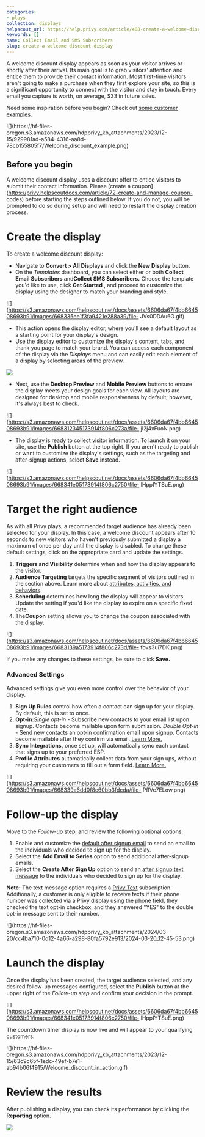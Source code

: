 ```yaml
---
categories:
- plays
collection: displays
helpscout_url: https://help.privy.com/article/488-create-a-welcome-discount-display
keywords: []
name: Collect Email and SMS Subscribers
slug: create-a-welcome-discount-display
---
```

A welcome discount display appears as soon as your visitor arrives or shortly
after their arrival. Its main goal is to grab visitors' attention and entice
them to provide their contact information. Most first-time visitors aren't
going to make a purchase when they first explore your site, so this is a
significant opportunity to connect with the visitor and stay in touch. Every
email you capture is worth, on average, $33 in future sales.

Need some inspiration before you begin? Check out [some customer
examples](https://www.privy.com/customer-examples).

![](https://hf-files-
oregon.s3.amazonaws.com/hdpprivy_kb_attachments/2023/12-15/929981ad-a584-4316-aa8d-78cb155805f7/Welcome_discount_example.png)

## Before you begin

A welcome discount display uses a discount offer to entice visitors to submit
their contact information. Please [create a
coupon](https://privy.helpscoutdocs.com/article/72-create-and-manage-coupon-
codes) before starting the steps outlined below. If you do not, you will be
prompted to do so during setup and will need to restart the display creation
process.

# Create the display

To create a welcome discount display:

  * Navigate to **Convert > All Displays** and click the **New Display** button. 
  * On the _Templates_ dashboard, you can select either or both **Collect Email Subscribers** and**Collect SMS Subscribers.** Choose the template you'd like to use, click **Get Started** , and proceed to customize the display using the designer to match your branding and style. 

![](https://s3.amazonaws.com/helpscout.net/docs/assets/6606da67f4bb664508693b91/images/668335ee1f3fa9421e288a39/file-
JVs0DDAu6O.gif)

  * This action opens the display editor, where you'll see a default layout as a starting point for your display's design.
  * Use the display editor to customize the display's content, tabs, and thank you page to match your brand. You can access each component of the display via the _Displays_ menu and can easily edit each element of a display by selecting areas of the preview.

![](https://s3.amazonaws.com/helpscout.net/docs/assets/6606da67f4bb664508693b91/images/668312071f3fa9421e288a22/file-O2vCMlo1QI.png)

  * Next, use the **Desktop Preview** and **Mobile Preview** buttons to ensure the display meets your design goals for each view. All layouts are designed for desktop and mobile responsiveness by default; however, it's always best to check. 

![](https://s3.amazonaws.com/helpscout.net/docs/assets/6606da67f4bb664508693b91/images/668312345173914f806c273a/file-
jl2j4xFuoN.png)

  * The display is ready to collect visitor information. To launch it on your site, use the **Publish** button at the top right. If you aren't ready to publish or want to customize the display's settings, such as the targeting and after-signup actions, select **Save** instead. 

![](https://s3.amazonaws.com/helpscout.net/docs/assets/6606da67f4bb664508693b91/images/668341e05173914f806c2750/file-
lHppIYTSuE.png)

# Target the right audience

As with all Privy plays, a recommended target audience has already been
selected for your display. In this case, a welcome discount appears after 10
seconds to new visitors who haven't previously submitted a display a maximum
of once per day until the display is disabled. To change these default
settings, click on the appropriate card and update the settings.

  1. **Triggers and Visibility** determine when and how the display appears to the visitor. 
  2. **Audience Targeting** targets the specific segment of visitors outlined in the section above. Learn more about [attributes, activities, and behaviors](https://privy.helpscoutdocs.com/article/70-use-audience-targeting-conditions). 
  3. **Scheduling** determines how long the display will appear to visitors. Update the setting if you'd like the display to expire on a specific fixed date. 
  4. The**Coupon** setting allows you to change the coupon associated with the display.

![](https://s3.amazonaws.com/helpscout.net/docs/assets/6606da67f4bb664508693b91/images/6683139a5173914f806c273d/file-
fovs3ui7DK.png)

If you make any changes to these settings, be sure to click **Save.**

### **Advanced Settings**

Advanced settings give you even more control over the behavior of your
display.

  1. **Sign Up Rules** control how often a contact can sign up for your display. By default, this is set to once. 
  2. **Opt-in:**_Single opt-in -_ Subscribe new contacts to your email list upon signup. Contacts become mailable upon form submission. _Double Opt-in_ \- Send new contacts an opt-in confirmation email upon signup. Contacts become mailable after they confirm via email. [Learn More.](https://help.privy.com/article/485-understand-double-opt-in-doi)
  3. **Sync Integrations,** once set up, will automatically sync each contact that signs up to your preferred ESP.
  4. **Profile Attributes** automatically collect data from your sign ups, without requiring your customers to fill out a form field. [Learn More.](https://help.privy.com/article/63-use-hidden-form-fields)

![](https://s3.amazonaws.com/helpscout.net/docs/assets/6606da67f4bb664508693b91/images/668339a6dd0f8c60bb3fdcda/file-
PfIVc7ELow.png)

# Follow-up the display

Move to the _Follow-up_ step, and review the following optional options:

  1. Enable and customize the [default after signup email](https://privy.helpscoutdocs.com/article/166-set-up-an-after-signup-email) to send an email to the individuals who decided to sign up for the display. 
  2. Select the **Add Email to Series** option to send additional after-signup emails. 
  3. Select the **Create After Sign Up** option to send an[ after signup text message](https://privy.helpscoutdocs.com/article/242-set-up-an-after-signup-text) to the individuals who decided to sign up for the display. 

**Note:** The text message option requires a [Privy
Text](https://www.privy.com/pricing) subscription. Additionally, a customer is
only eligible to receive texts if their phone number was collected via a Privy
display using the phone field, they checked the text opt-in checkbox, and they
answered "YES" to the double opt-in message sent to their number.

![](https://hf-files-
oregon.s3.amazonaws.com/hdpprivy_kb_attachments/2024/03-20/cc4ba710-0d12-4a66-a298-80fa5792e913/2024-03-20_12-45-53.png)

# Launch the display

Once the display has been created, the target audience selected, and any
desired follow-up messages configured, select the **Publish** button at the
upper right of the  _Follow-up step_ and confirm your decision in the prompt.

![](https://s3.amazonaws.com/helpscout.net/docs/assets/6606da67f4bb664508693b91/images/668341e05173914f806c2750/file-
lHppIYTSuE.png)

The countdown timer display is now live and will appear to your qualifying
customers.

![](https://hf-files-
oregon.s3.amazonaws.com/hdpprivy_kb_attachments/2023/12-15/63c9c65f-1edc-49ef-b7e1-ab94b06f4915/Welcome_discount_in_action.gif)

# Review the results

After publishing a display, you can check its performance by clicking the
**Reporting** option.

![](https://s3.amazonaws.com/helpscout.net/docs/assets/6606da67f4bb664508693b91/images/6683f6c6d593d719515cb430/file-28sazqOcLH.png)

